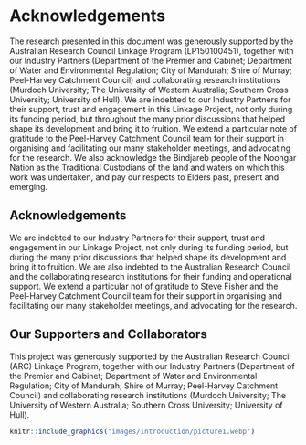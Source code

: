 # Acknowledgements

::: {.body-text width="100%"}
The research presented in this document was generously supported by the Australian Research Council Linkage Program (LP150100451), together with our Industry Partners (Department of the Premier and Cabinet; Department of Water and Environmental Regulation; City of Mandurah; Shire of Murray; Peel-Harvey Catchment Council) and collaborating research institutions (Murdoch University; The University of Western Australia; Southern Cross University; University of Hull). We are indebted to our Industry Partners for their support, trust and engagement in this Linkage Project, not only during its funding period, but throughout the many prior discussions that helped shape its development and bring it to fruition. We extend a particular note of gratitude to the Peel-Harvey Catchment Council team for their support in organising and facilitating our many stakeholder meetings, and advocating for the research. We also acknowledge the Bindjareb people of the Noongar Nation as the Traditional Custodians of the land and waters on which this work was undertaken, and pay our respects to Elders past, present and emerging.
:::


## Acknowledgements

::: {.body-text width="100%"}
We are indebted to our Industry Partners for their support, trust and engagement in our Linkage Project, not only during its funding period, but during the many prior discussions that helped shape its development and bring it to fruition. We are also indebted to the Australian Research Council and the collaborating research institutions for their funding and operational support. We extend a particular not of gratitude to Steve Fisher and the Peel-Harvey Catchment Council team for their support in organising and facilitating our many stakeholder meetings, and advocating for the research. 
:::


## Our Supporters and Collaborators {-}

::: {.body-text width="100%"}

This project was generously supported by the Australian Research Council (ARC) Linkage Program, together with our Industry Partners (Department of the Premier and Cabinet; Department of Water and Environmental Regulation; City of Mandurah; Shire of Murray; Peel-Harvey Catchment Council) and collaborating research institutions (Murdoch University; The University of Western Australia; Southern Cross University; University of Hull). 

```r
knitr::include_graphics("images/introduction/picture1.webp")
```
:::